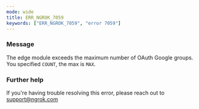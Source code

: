 ```yaml
---
mode: wide
title: ERR_NGROK_7059
keywords: ["ERR_NGROK_7059", "error 7059"]
---
```



### Message

The edge module exceeds the maximum number of OAuth Google groups. You specified `COUNT`, the max is `MAX`.

<ErrorDetails />

### Further help

If you're having trouble resolving this error, please reach out to [support@ngrok.com](mailto:support@ngrok.com?subject=Help%20with%20ERR_NGROK_7059)
